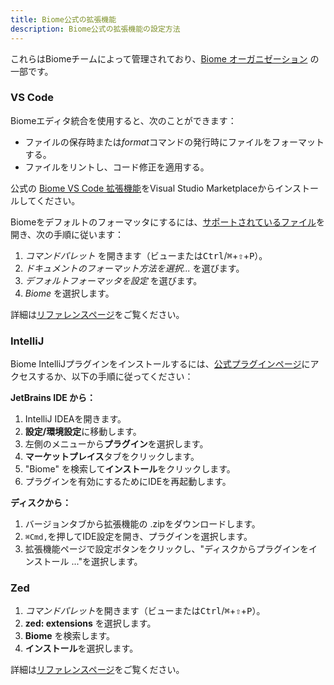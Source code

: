 ```yaml
---
title: Biome公式の拡張機能
description: Biome公式の拡張機能の設定方法
---
```


これらはBiomeチームによって管理されており、[Biome オーガニゼーション](https://github.com/biomejs) の一部です。

### VS Code

Biomeエディタ統合を使用すると、次のことができます：

- ファイルの保存時または*format*コマンドの発行時にファイルをフォーマットする。
- ファイルをリントし、コード修正を適用する。

公式の [Biome VS Code 拡張機能](https://marketplace.visualstudio.com/items?itemName=biomejs.biome)をVisual Studio Marketplaceからインストールしてください。

Biomeをデフォルトのフォーマッタにするには、[サポートされているファイル](/internals/language-support/)を開き、次の手順に従います：

1. _コマンドパレット_ を開きます（ビューまたは<kbd>Ctrl</kbd>/<kbd title="Cmd">⌘</kbd>+<kbd title="Shift">⇧</kbd>+<kbd>P</kbd>）。
2. _ドキュメントのフォーマット方法を選択..._ を選びます。
3. _デフォルトフォーマッタを設定_ を選びます。
4. _Biome_ を選択します。

詳細は[リファレンスページ](/reference/vscode)をご覧ください。

### IntelliJ

Biome IntelliJプラグインをインストールするには、[公式プラグインページ](https://plugins.jetbrains.com/plugin/22761-biome)にアクセスするか、以下の手順に従ってください：

**JetBrains IDE から：**

1. IntelliJ IDEAを開きます。
2. **設定/環境設定**に移動します。
3. 左側のメニューから**プラグイン**を選択します。
4. **マーケットプレイス**タブをクリックします。
5. "Biome" を検索して**インストール**をクリックします。
6. プラグインを有効にするためにIDEを再起動します。

**ディスクから：**

1. バージョンタブから拡張機能の .zipをダウンロードします。
2. `⌘Cmd,`を押してIDE設定を開き、プラグインを選択します。
3. 拡張機能ページで設定ボタンをクリックし、"ディスクからプラグインをインストール ..."を選択します。

### Zed

1. *コマンドパレット*を開きます（ビューまたは<kbd>Ctrl</kbd>/<kbd title="Cmd">⌘</kbd>+<kbd title="Shift">⇧</kbd>+<kbd>P</kbd>）。
2. **zed: extensions** を選択します。
3. **Biome** を検索します。
4. **インストール**を選択します。

詳細は[リファレンスページ](/reference/zed)をご覧ください。
